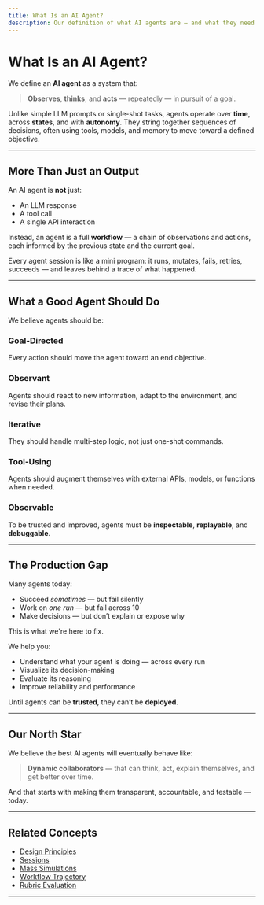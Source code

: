 ```yaml
---
title: What Is an AI Agent?
description: Our definition of what AI agents are — and what they need to become to be production-ready.
---
```


# What Is an AI Agent?

We define an **AI agent** as a system that:

> **Observes**, **thinks**, and **acts** — repeatedly — in pursuit of a goal.

Unlike simple LLM prompts or single-shot tasks, agents operate over **time**, across **states**, and with **autonomy**. They string together sequences of decisions, often using tools, models, and memory to move toward a defined objective.

---

## More Than Just an Output

An AI agent is **not** just:

- An LLM response
- A tool call
- A single API interaction

Instead, an agent is a full **workflow** — a chain of observations and actions, each informed by the previous state and the current goal.

Every agent session is like a mini program: it runs, mutates, fails, retries, succeeds — and leaves behind a trace of what happened.

---

## What a Good Agent Should Do

We believe agents should be:

### Goal-Directed  
Every action should move the agent toward an end objective.

### Observant  
Agents should react to new information, adapt to the environment, and revise their plans.

### Iterative  
They should handle multi-step logic, not just one-shot commands.

### Tool-Using  
Agents should augment themselves with external APIs, models, or functions when needed.

### Observable  
To be trusted and improved, agents must be **inspectable**, **replayable**, and **debuggable**.

---

## The Production Gap

Many agents today:

- Succeed *sometimes* — but fail silently
- Work on *one run* — but fail across 10
- Make decisions — but don’t explain or expose why

This is what we're here to fix.

We help you:

- Understand what your agent is doing — across every run
- Visualize its decision-making
- Evaluate its reasoning
- Improve reliability and performance

Until agents can be **trusted**, they can’t be **deployed**.

---

## Our North Star

We believe the best AI agents will eventually behave like:

> **Dynamic collaborators** — that can think, act, explain themselves, and get better over time.

And that starts with making them transparent, accountable, and testable — today.

---

## Related Concepts

- [Design Principles](/core-concepts/principles)
- [Sessions](/core-concepts/sessions)
- [Mass Simulations](/core-concepts/mass-simulations)
- [Workflow Trajectory](/features/workflow-trajectory)
- [Rubric Evaluation](/rubric-evaluation)

---